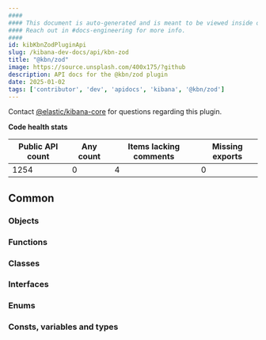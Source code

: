 ```yaml
---
####
#### This document is auto-generated and is meant to be viewed inside our experimental, new docs system.
#### Reach out in #docs-engineering for more info.
####
id: kibKbnZodPluginApi
slug: /kibana-dev-docs/api/kbn-zod
title: "@kbn/zod"
image: https://source.unsplash.com/400x175/?github
description: API docs for the @kbn/zod plugin
date: 2025-01-02
tags: ['contributor', 'dev', 'apidocs', 'kibana', '@kbn/zod']
---
```




Contact [@elastic/kibana-core](https://github.com/orgs/elastic/teams/kibana-core) for questions regarding this plugin.

**Code health stats**

| Public API count  | Any count | Items lacking comments | Missing exports |
|-------------------|-----------|------------------------|-----------------|
| 1254 | 0 | 4 | 0 |

## Common

### Objects
<DocDefinitionList data={kbnZodObj.common.objects}/>

### Functions
<DocDefinitionList data={kbnZodObj.common.functions}/>

### Classes
<DocDefinitionList data={kbnZodObj.common.classes}/>

### Interfaces
<DocDefinitionList data={kbnZodObj.common.interfaces}/>

### Enums
<DocDefinitionList data={kbnZodObj.common.enums}/>

### Consts, variables and types
<DocDefinitionList data={kbnZodObj.common.misc}/>

